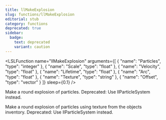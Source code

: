 ```yaml
---
title: llMakeExplosion
slug: functions/llMakeExplosion
editorial: stub
category: functions
deprecated: true
sidebar:
  badge:
    text: deprecated
    variant: caution
---
```


<LSLFunction
	name="llMakeExplosion"
	arguments={[
	{
		"name": "Particles",
		"type": "integer"
	},
	{
		"name": "Scale",
		"type": "float"
	},
	{
		"name": "Velocity",
		"type": "float"
	},
	{
		"name": "Lifetime",
		"type": "float"
	},
	{
		"name": "Arc",
		"type": "float"
	},
	{
		"name": "Texture",
		"type": "string"
	},
	{
		"name": "Offset",
		"type": "vector"
	}
]}
	sleep={0.1}
/>

Make a round explosion of particles. Deprecated: Use llParticleSystem instead.

Make a round explosion of particles using texture from the objects inventory. Deprecated: Use llParticleSystem instead.
